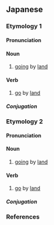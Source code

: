 ==Japanese==

===Etymology 1===
{{ja-kanjitab|りく|こう|k1=りっ|yomi=o}}

====Pronunciation====
{{ja-pron|yomi=kanon|りっこう|acc=0|acc_ref=DJR}}

====Noun====
{{ja-noun|りっこう|hhira=りくかう}}

# [[going]] by [[land]]

====Verb====
{{ja-verb-suru|りっこう|hhira=りくかう}}

# [[go]] by [[land]]

=====Conjugation=====
{{ja-suru|りっこう}}

===Etymology 2===
{{ja-kanjitab|りく|こう|yomi=o}}

====Pronunciation====
{{ja-pron|yomi=kanon|りくこう|acc=0|acc_ref=DJR}}

====Noun====
{{ja-noun|りくこう|hhira=りくかう}}

# [[going]] by [[land]]

====Verb====
{{ja-verb-suru|りくこう|hhira=りくかう}}

# [[go]] by [[land]]

=====Conjugation=====
{{ja-suru|りくこう}}

===References===
<references/>